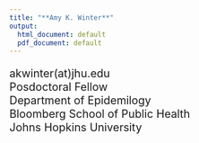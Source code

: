 ```yaml
---
title: "**Amy K. Winter**"
output:
  html_document: default
  pdf_document: default
---
```


<style type="text/css">
h1.title {
  font-size: 31px;
  text-align: left;
  color:black;
}
</style>
<div style="text-align: left; font-size: 1.4em;">
akwinter(at)jhu.edu <br>
Posdoctoral Fellow<br>
Department of Epidemilogy<br>
Bloomberg School of Public Health<br>
Johns Hopkins University<br>
<br>


